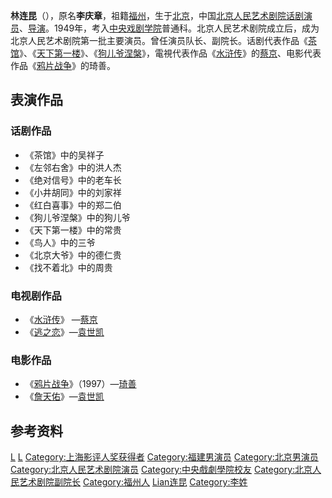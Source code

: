 {{Unreferenced|time=2015-08-31T05:48:01+00:00}}
{{藝人
|姓名 = 林连昆
|類型 = 男演員
|圖片 = 
|圖片尺寸 = 
|圖片簡介 = 
|原名 = 
|外文名 = 
|外文 =  
|羅馬拼音 = 
|英文名 = 
|暱稱 = 
|其他藝名 = 
|國籍 = {{PRC}}
|民族 = 
|籍貫 = [[福建省|福建省]][[闽侯县|闽侯县]]
|出生日期 = {{birth_date|1931|6|12}}
|出生地點 = {{ROC-1912}}[[北京|北京]]
|逝世日期 = {{death_date_and age|2009|9|7|1931|6|12}}
|逝世地點 = {{PRC}}[[北京|北京]]
|職業 = [[话剧|话剧]][[演員|演員]]、[[电视剧|电视剧]]演員、[[电影|电影]][[演員|演員]] 
|語言 = 
|教育程度 = 
|宗教信仰 =
|配偶 = 
|兒女 = 
|父母 = 
|音樂類型 = 
|演奏樂器 = 
|出生地 = 
|出道作 = 
|唱片公司 = 
|經紀公司 = 
|網站 = 
|相關團體 = 
|獎項 = '''[[金鸡奖|金鸡奖]]'''<br>'''最佳男配角'''<br>1997年 《鸦片战争》
|IMDb = 
}}
'''林连昆'''（{{bd|1931年|6月12日|2009年|9月7日|catIdx=Lin林连昆}}），原名'''李庆章'''，祖籍[[福州|福州]]，生于[[北京|北京]]，中国[[北京人民艺术剧院|北京人民艺术剧院]][[话剧|话剧]][[演员|演员]]、[[导演|导演]]。1949年，考入[[中央戏剧学院|中央戏剧学院]]普通科。北京人民艺术剧院成立后，成为北京人民艺术剧院第一批主要演员。曾任演员队长、副院长。话剧代表作品《[[茶馆_(话剧)|茶馆]]》、《[[天下第一楼|天下第一楼]]》、《[[狗儿爷涅槃|狗儿爷涅槃]]》，電視代表作品《[[水浒传_(电视剧)|水浒传]]》的[[蔡京|蔡京]]、电影代表作品《[[鸦片战争_(电影)|鸦片战争]]》的琦善。

==表演作品==
===话剧作品===
*《茶馆》中的吴祥子
*《左邻右舍》中的洪人杰
*《绝对信号》中的老车长
*《小井胡同》中的刘家祥
*《红白喜事》中的郑二伯
*《狗儿爷涅槃》中的狗儿爷
*《天下第一楼》中的常贵
*《鸟人》中的三爷
*《北京大爷》中的德仁贵
*《找不着北》中的周贵
===电视剧作品===
*《[[水浒传_(电视剧)|水浒传]]》 —[[蔡京|蔡京]] 
*《[[逃之恋|逃之恋]]》—[[袁世凯|袁世凯]] 

===电影作品===
*《[[鸦片战争_(电影)|鸦片战争]]》（1997）—[[琦善|琦善]] 
*《[[詹天佑|詹天佑]]》—[[袁世凯|袁世凯]] 

== 参考资料 ==
{{reflist}}

{{中国电影金鸡奖最佳男配角}}

{{Authority control}}
{{DEFAULTSORT:Lin林连昆}}
[[Category:中国电影男演员|L]]
[[Category:中国电视男演员|L]]
[[Category:上海影评人奖获得者|Category:上海影评人奖获得者]]
[[Category:福建男演员|Category:福建男演员]]
[[Category:北京男演员|Category:北京男演员]]
[[Category:北京人民艺术剧院演员|Category:北京人民艺术剧院演员]]
[[Category:中央戲劇學院校友|Category:中央戲劇學院校友]]
[[Category:北京人民艺术剧院副院长|Category:北京人民艺术剧院副院长]]
[[Category:福州人|Category:福州人]]
[[Category:林姓|Lian连昆]]
[[Category:李姓|Category:李姓]]